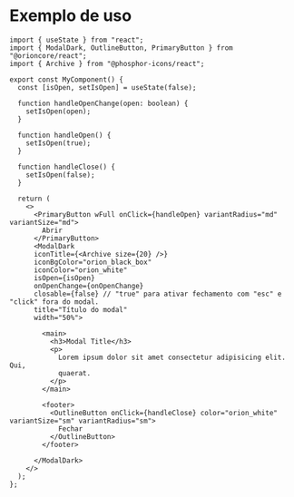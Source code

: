 
<Meta title="Dialog/Modal/Docs-ModalDark" />

# Exemplo de uso

```tsx
import { useState } from "react";
import { ModalDark, OutlineButton, PrimaryButton } from "@orioncore/react";
import { Archive } from "@phosphor-icons/react";

export const MyComponent() {
  const [isOpen, setIsOpen] = useState(false);

  function handleOpenChange(open: boolean) {
    setIsOpen(open);
  }

  function handleOpen() {
    setIsOpen(true);
  }

  function handleClose() {
    setIsOpen(false);
  }

  return (
    <>
      <PrimaryButton wFull onClick={handleOpen} variantRadius="md" variantSize="md">
        Abrir
      </PrimaryButton>
      <ModalDark 
      iconTitle={<Archive size={20} />}
      iconBgColor="orion_black_box"
      iconColor="orion_white"
      isOpen={isOpen}
      onOpenChange={onOpenChange}
      closable={false} // "true" para ativar fechamento com "esc" e "click" fora do modal.
      title="Título do modal"
      width="50%">

        <main>
          <h3>Modal Title</h3>
          <p>
            Lorem ipsum dolor sit amet consectetur adipisicing elit. Qui,
            quaerat.
          </p>
        </main>

        <footer>
          <OutlineButton onClick={handleClose} color="orion_white" variantSize="sm" variantRadius="sm">
            Fechar
          </OutlineButton>
        </footer>

      </ModalDark>
    </>
  );
};
```
